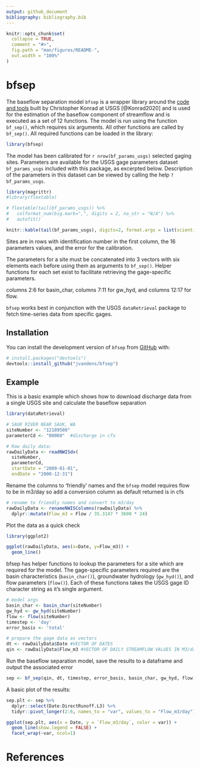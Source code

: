 ```yaml
---
output: github_document
bibliography: bibliography.bib
---
```


<!-- README.md is generated from README.Rmd. Please edit that file and build with devtools::build_readme() -->

```r
knitr::opts_chunk$set(
  collapse = TRUE,
  comment = "#>",
  fig.path = "man/figures/README-",
  out.width = "100%"
)
```

# bfsep

<!-- badges: start -->
<!-- badges: end -->

The baseflow separation model `bfsep` is a wrapper library around the [code and tools](https://www.sciencebase.gov/catalog/item/5f90ef0282ce720ee2d29b7e) built by Christopher Konrad at USGS [@Konrad2020] and is used for the estimation of the baseflow component of streamflow and is executed as a set of 12 functions. The model is run using the function `bf_sep()`, which requires six arguments.  All other functions are called by `bf_sep()`.  All required functions can be loaded in the library:

```r
library(bfsep)
```


The model has been calibrated for `r nrow(bf_params_usgs)` selected gaging sites. Parameters are available for the USGS gage parameters dataset `bf_params_usgs` included with this package, as excerpted below.  Description of the parameters in this dataset can be viewed by calling the help `?bf_params_usgs`.

```r
library(magrittr)
#library(flextable)

# flextable(tail(bf_params_usgs)) %>% 
#   colformat_num(big.mark=",", digits = 2, na_str = "N/A") %>% 
#   autofit()

knitr::kable(tail(bf_params_usgs), digits=2, format.args = list(scientific = FALSE))
```

Sites are in rows with identification number in the first column, the 16 parameters values, and the error for the calibration. 

The parameters for a site must be concatenated into 3 vectors with six elements each before using them as arguments to `bf_sep()`.  Helper functions for each set exist to facilitate retrieving the gage-specific parameters.

columns 2:6 for basin_char, columns 7:11 for gw_hyd, and columns 12:17 for flow.

`bfsep` works best in conjunction with the USGS `dataRetrieval` package to fetch time-series data from specific gages.

## Installation

You can install the development version of `bfsep` from [GitHub](https://github.com/) with:

``` r
# install.packages("devtools")
devtools::install_github("jvandens/bfsep")
```

## Example

This is a basic example which shows how to download discharge data from a single USGS site and calculate the baseflow separation

```r

library(dataRetrieval)

# SAUK RIVER NEAR SAUK, WA
siteNumber <- "12189500"
parameterCd <- "00060"  #discharge in cfs

# Raw daily data:
rawDailyData <- readNWISdv(
  siteNumber,
  parameterCd,
  startDate = "2000-01-01",
  endDate = "2000-12-31")
```

Rename the columns to 'friendly' names and the `bfsep` model requires flow to be in m3/day so add a conversion column as default returned is in cfs

```r
# rename to friendly names and convert to m3/day
rawDailyData <- renameNWISColumns(rawDailyData) %>% 
  dplyr::mutate(Flow_m3 = Flow / 35.3147 * 3600 * 24)
```

Plot the data as a quick check
```r

library(ggplot2)

ggplot(rawDailyData, aes(x=Date, y=Flow_m3)) +
  geom_line()
```

bfsep has helper functions to lookup the parameters for a site which are required for the model.  The gage-specific parameters required are the basin characteristics (`basin_char()`), groundwater hydrology (`gw_hyd()`), and flow parameters (`flow()`).  Each of these functions takes the USGS gage ID character string as it's single argument.

```r

# model args
basin_char <- basin_char(siteNumber) 
gw_hyd <- gw_hyd(siteNumber)
flow <- flow(siteNumber) 
timestep <- 'day' 
error_basis <- 'total' 

# prepare the gage data as vectors
dt <- rawDailyData$Date #VECTOR OF DATES
qin <- rawDailyData$Flow_m3 #VECTOR OF DAILY STREAMFLOW VALUES IN M3/day
```

Run the baseflow separation model, save the results to a dataframe and output the associated error

```r
sep <- bf_sep(qin, dt, timestep, error_basis, basin_char, gw_hyd, flow)
```

A basic plot of the results:

```r

sep.plt <- sep %>% 
  dplyr::select(Date:DirectRunoff.L3) %>% 
  tidyr::pivot_longer(2:6, names_to = "var", values_to = "Flow_m3/day") 

ggplot(sep.plt, aes(x = Date, y = `Flow_m3/day`, color = var)) +
  geom_line(show.legend = FALSE) +
  facet_wrap(~var, ncol=1)

```

# References

<!--
You'll still need to render `README.Rmd` regularly, to keep `README.md` up-to-date. `devtools::build_readme()` is handy for this. You could also use GitHub Actions to re-render `README.Rmd` every time you push. An example workflow can be found here: <https://github.com/r-lib/actions/tree/v1/examples>. 
-->
